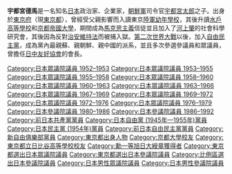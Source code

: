 {{original research|time=2016-07-25T00:21:14+00:00}}
{{unreferenced|time=2016-07-25T00:21:14+00:00}}
{{Infobox Officeholder
| name  = 宇都宮 德馬
| original_name = 
| native_name_lang = 
| image = Tokuma Utsunomiya.jpg
| imagesize = 
| caption=1952年的宇都宮德馬
| country = {{JPN}}
| office = {{JPN}}[[參議院_(日本)|參議院]]議員
| term_start = 1980年7月8日
| term_end = 1992年7月7日
|predecessor  = 
|successor    = 
|constituency = {{Plainlist|
* [[東京都選舉區|東京都選舉區]]（1980-1986）
* [[日本參議院比例區|比例區]]（1986-1992）}}
|office2   = {{JPN}}[[眾議院_(日本)|眾議院]]議員
|term_start2  = 1952年10月2日
|term_end2  = 1979年9月7日
|predecessor2  = 
|successor2    = 
|constituency2={{link-ja|東京都第2區 (中選舉區)|東京都第2区 (中選挙区)|東京都第2区}}
|birth_date = {{birth date|1906|9|24}}
|birth_place = {{JPN}}[[東京府|東京府]]
|death_date = {{death date and age|2000|7|1|1906|9|24}}
|death_place = 
|native_place = 
|parents = {{link-ja|宇都宮太郎|宇都宮太郎}}（父）
|relatives = [[駒井德三|駒井德三]]（岳父）<br>{{link-ja|今井通子|今井通子}}（妻子的外甥女）
|spouse = 宇都宮遼子
|party = （[[日本共產党|日本共產党]]→）<br/>（[[無黨籍|無黨籍]]→）<br/>（[[自由党_(日本1950年)|自由党]]→）<br/>（[[自由民主党_(日本)|自由民主党]]→）<br/>（無党籍→）<br/>（[[新自由俱樂部|新自由俱樂部]]→）<br/>無党籍
|alma_mater   = [[京都帝国大学|京都帝国大学]]經濟学部肄業
|website      =
|occupation=[[日中友好協會|日中友好協會]]會長(1980-1992)}}
'''宇都宮德馬'''{{BD|1906年|9月24日|2000年|7月1日|Utsunomiya Tokuma}}是一名知名[[日本|日本]]政治家、企業家，[[朝鮮軍|朝鮮軍]]司令官[[宇都宮太郎|宇都宮太郎]]之子。出身於[[東京府|東京府]]（現[[東京都|東京都]]），曾經受父親影響而入讀東京[[陸軍幼年學校|陸軍幼年學校]]，其後升讀[[水戶高等學校_(舊制)|水戶高等學校]]和[[京都帝國大學|京都帝國大學]]，期間成為[[馬克思主義|馬克思主義]]信徒並且加入了[[河上肇|河上肇]]的社會科學研究會，其後因為反對[[治安維持法|治安維持法]]而被捕入獄。[[第二次世界大戰|第二次世界大戰]]以後，加入[[自由民主黨_(日本)|自由民主黨]]，成為黨內最親蘇、親朝鮮、親中國的派系，並且多次參選參議員和眾議員，曾擔任[[日中友好協會|日中友好協會]]的會長。


{{DEFAULTSORT:Utsunomiya Tokuma}}
[[Category:日本眾議院議員_1952–1953|Category:日本眾議院議員 1952–1953]]
[[Category:日本眾議院議員_1953–1955|Category:日本眾議院議員 1953–1955]]
[[Category:日本眾議院議員_1955–1958|Category:日本眾議院議員 1955–1958]]
[[Category:日本眾議院議員_1958–1960|Category:日本眾議院議員 1958–1960]]
[[Category:日本眾議院議員_1960–1963|Category:日本眾議院議員 1960–1963]]
[[Category:日本眾議院議員_1963–1966|Category:日本眾議院議員 1963–1966]]
[[Category:日本眾議院議員_1967–1969|Category:日本眾議院議員 1967–1969]]
[[Category:日本眾議院議員_1969–1972|Category:日本眾議院議員 1969–1972]]
[[Category:日本眾議院議員_1972–1976|Category:日本眾議院議員 1972–1976]]
[[Category:日本眾議院議員_1976–1979|Category:日本眾議院議員 1976–1979]]
[[Category:日本參議院議員_1980–1986|Category:日本參議院議員 1980–1986]]
[[Category:日本參議院議員_1986–1992|Category:日本參議院議員 1986–1992]]
[[Category:前日本共產黨黨員|Category:前日本共產黨黨員]]
[[Category:日本自由黨_(1945年—1955年)黨員|Category:日本自由黨 (1945年—1955年)黨員]]
[[Category:日本民主黨_(1954年)黨員|Category:日本民主黨 (1954年)黨員]]
[[Category:前日本自由民主黨黨員|Category:前日本自由民主黨黨員]]
[[Category:新自由俱樂部黨員|Category:新自由俱樂部黨員]]
[[Category:東京都出身人物|Category:東京都出身人物]]
[[Category:京都大學校友|Category:京都大學校友]]
[[Category:東京都立日比谷高等學校校友|Category:東京都立日比谷高等學校校友]]
[[Category:勳一等旭日大綬章獲得者|Category:勳一等旭日大綬章獲得者]]
[[Category:東京都選出日本眾議院議員|Category:東京都選出日本眾議院議員]]
[[Category:東京都選出日本參議院議員|Category:東京都選出日本參議院議員]]
[[Category:比例區選出日本參議院議員|Category:比例區選出日本參議院議員]]
[[Category:日本男性眾議院議員|Category:日本男性眾議院議員]]
[[Category:日本男性參議院議員|Category:日本男性參議院議員]]
